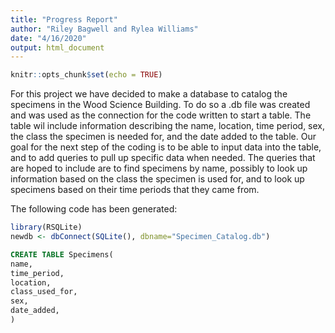 ```yaml
---
title: "Progress Report"
author: "Riley Bagwell and Rylea Williams"
date: "4/16/2020"
output: html_document
---
```


```r
knitr::opts_chunk$set(echo = TRUE)
```

For this project we have decided to make a database to catalog the specimens in the Wood Science Building. To do so a .db file was created and was used as the connection for the code written to start a table. The table wil include information describing the name, location, time period, sex, the class the specimen is needed for, and the date added to the table. Our goal for the next step of the coding is to be able to input data into the table, and to add queries to pull up specific data when needed. The queries that are hoped to include are to find specimens by name, possibly to look up information based on the class the specimen is used for, and to look up specimens based on their time periods that they came from.

The following code has been generated:

```r
library(RSQLite)
newdb <- dbConnect(SQLite(), dbname="Specimen_Catalog.db")
```

```sql
CREATE TABLE Specimens(
name,
time_period,
location,
class_used_for,
sex,
date_added,
)
```
